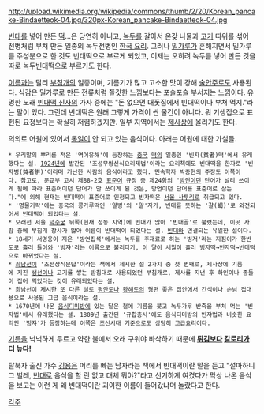 http://upload.wikimedia.org/wikipedia/commons/thumb/2/20/Korean_pancake-Bindaetteok-04.jpg/320px-Korean_pancake-Bindaetteok-04.jpg

[[빈대]]를 넣어 만든 [[떡]]...은 당연히 아니고, [[녹두]]를 갈아서 온갖 나물과 [[고기]] 따위를 섞어 전병처럼 부쳐 만든 일종의 녹두전병인 [[한국 요리]]. 그러나 [[밀가루]]가 흔해지면서 밀가루를 주성분으로 한 것도 빈대떡으로 부르게 되었고, 이제는 오히려 녹두를 넣어 만든 것을 따로 녹두빈대떡으로 부르기도 한다.

[[떡|이름]]과는 달리 [[부침개]]의 일종이며, 기름기가 많고 고소한 맛이 강해 [[술안주]]로도 사용된다. 식감은 밀가루로 만든 전류처럼 쫄깃한 느낌보다는 포슬포슬 부서지는 느낌이다. 유명한 노래 [[빈대떡 신사]]의 가사 중에는 "돈 없으면 대폿집에서 빈대떡이나 부쳐 먹지."라는 말이 있다. 그런데 빈대떡은 원래 그렇게 가격이 싼 물건이 아니다. 뭐 기생집으로 표현된 요정보다는 확실히 저렴하겠지만. 일부 지역에서는 [[제사]]상에 올리기도 한다.

의외로 어원에 있어서 [[통일]]이 안 되고 있는 음식이다. 아래는 어원에 대한 가설들.

 * 우리말의 뿌리를 적은 '역어유해'에 등장하는 [[중국]] [[떡]]의 일종인 '빈자(貧者)떡'에서 유래했다는 설. [[1924년]]에 발간된 '조성무쌍신식요리제법'이라는 요리책에도 빈대떡을 한자로 '빈자병(貧者餠)'이라며 가난한 사람의 음식이라고 했다. 민속학자 박종현의 주장도 이쪽이다. 참고로, 문교부 고시 제88-2호 [[표준어]] 규정 중 제24항의 "[[방언]]이던 단어가 널리 쓰이게 됨에 따라 표준어이던 단어가 안 쓰이게 된 것은, 방언이던 단어를 표준어로 삼는다."에 의해 현재는 빈대떡이 표준어로 인정되고 빈자떡은 [[서울 사투리]]로 취급되고 있다.
 * '명물기략'에는 중국의 콩가루떡인 '알병'의 '알'자가, 빈대를 뜻하는 '갈(蝎)'로 와전되어서 빈대떡이 되었다는 설.
 * 오래전 서울 [[덕수궁]] 뒤쪽(현재 정동 지역)에 빈대가 많아 '빈대골'로 불렸는데, 이곳 사람 중에 부침개 장사가 많아 이름이 빈대떡이 되었다는 설. [[빈대]]와 연결되는 유일한 설이다.
 * 18세기 서명응이 지은 '방언집석'에서는 녹두를 주재료로 하는 '빙저'라는 지짐이가 한반도로 흘러 들어와 '빙쟈'라는 이름으로 불리다가, 이 말이 세월이 흘러 빙자떡→빈자떡→빈대떡으로 바뀌었다는 설.
 * [[최남선]]이 '조선상식문답'이라는 책에서 제시한 설 2가지 중 첫 번째로, 제사상에 기름에 지진 [[생선]]이나 고기를 쌓는 받침대로 사용되었던 부침개로, 제사를 지낸 후 하인이나 종들이 집어 먹었다는 것이 유래되었다는 설.
 * 최남선이 제시한 또 다른 설로 [[평안도]]나 [[황해도]]의 형편 좋은 집안에서 간식이나 손님 접대용으로 사용된 고급 음식이라는 설.
 * 1670년에 나온 [[음식디미방]]에 있는 달은 철에 기름을 붓고 녹두가루 반죽을 부쳐 먹는 '빈쟈법'에서 유래했다는 설. 1809년 출간된 '규합총서'에도 음식디미방의 빈쟈법과 비슷한 요리인 '빙쟈'가 등장하는데 이쪽은 조선시대 기준으로도 상당히 고급요리이다.

[[기름]]을 넉넉하게 두르고 약한 불에서 오래 구워야 바삭하기 때문에 '''[[튀김]]보다 [[칼로리]]가 더 높다!'''

탈북자 출신 가수 [[김용]]은 머리를 빠는 남자라는 책에서 빈대떡이란 말을 듣고 "설마하니 그 벌레, [[빈대]]로 음식을 할 린 없고 대체 뭐야?"라고 신기하게 여겼다가 막상 나온 음식을 보고는 이런 게 왜 빈대떡이란 괴이한 이름이 들어갔냐며 놀랐다고 한다.

[[각주]]
